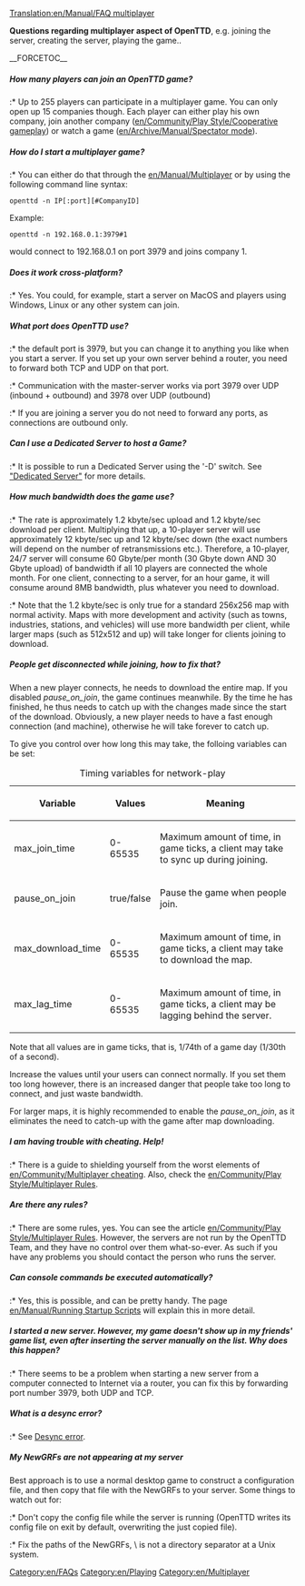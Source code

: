 [[Translation:en/Manual/FAQ multiplayer]]

{{en/FAQmenu}}

'''Questions regarding multiplayer aspect of OpenTTD''', e.g. joining the server, creating the server, playing the game..

__FORCETOC__


=====How many players can join an OpenTTD game?=====
:* Up to 255 players can participate in a multiplayer game. You can only open up 15 companies though. Each player can either play his own company, join another company ([[en/Community/Play Style/Cooperative gameplay]]) or watch a game ([[en/Archive/Manual/Spectator mode]]).

=====How do I start a multiplayer game?=====
:* You can either do that through the [[en/Manual/Multiplayer]] or by using the following command line syntax:
<pre>openttd -n IP[:port][#CompanyID]</pre>
Example:
<pre>openttd -n 192.168.0.1:3979#1</pre> would connect to 192.168.0.1 on port 3979 and joins company 1.

=====Does it work cross-platform?=====
:* Yes. You could, for example, start a server on MacOS and players using Windows, Linux or any other system can join.

=====What port does OpenTTD use?=====
:* the default port is 3979, but you can change it to anything you like when you start a server. If you set up your own server behind a router, you need to forward both TCP and UDP on that port.
:* Communication with the master-server works via port 3979 over UDP (inbound + outbound) and 3978 over UDP (outbound)
:* If you are joining a server you do not need to forward any ports, as connections are outbound only.

=====Can I use a Dedicated Server to host a Game?=====
:* It is possible to run a Dedicated Server using the '-D' switch. See [[en/Manual/Dedicated server|"Dedicated Server"]] for more details.

=====How much bandwidth does the game use?=====
:* The rate is approximately 1.2 kbyte/sec upload and 1.2 kbyte/sec download per client.  Multiplying that up, a 10-player server will use approximately 12 kbyte/sec up and 12 kbyte/sec down (the exact numbers will depend on the number of retransmissions etc.).  Therefore, a 10-player, 24/7 server will consume 60 Gbyte/per month (30 Gbyte down AND 30 Gbyte upload) of bandwidth if all 10 players are connected the whole month. For one client, connecting to a server, for an hour game, it will consume around 8MB bandwidth, plus whatever you need to download.
:* Note that the 1.2 kbyte/sec is only true for a standard 256x256 map with normal activity. Maps with more development and activity (such as towns, industries, stations, and vehicles) will use more bandwidth per client, while larger maps (such as 512x512 and up) will take longer for clients joining to download.

=====People get disconnected while joining, how to fix that?=====
When a new player connects, he needs to download the entire map. If you disabled ''pause_on_join'', the game continues meanwhile. By the time he has finished, he thus needs to catch up with the changes made since the start of the download.
Obviously, a new player needs to have a fast enough connection (and machine), otherwise he will take forever to catch up.

To give you control over how long this may take, the folloing variables can be set:
{| class="wikitable" style="text-align:left"
|+Timing variables for network-play
|-
! Variable !! Values !! Meaning
|-
| max_join_time || 0-65535 || Maximum amount of time, in game ticks, a client may take to sync up during joining.
|-
| pause_on_join || true/false || Pause the game when people join.
|-
| max_download_time || 0-65535 || Maximum amount of time, in game ticks, a client may take to download the map.
|-
| max_lag_time || 0-65535 || Maximum amount of time, in game ticks, a client may be lagging behind the server.
|}
Note that all values are in game ticks, that is, 1/74th of a game day (1/30th of a second).

Increase the values until your users can connect normally. If you set them too long however, there is an increased danger that people take too long to connect, and just waste bandwidth.

For larger maps, it is highly recommended to enable the ''pause_on_join'', as it eliminates the need to catch-up with the game after map downloading.

=====I am having trouble with cheating. Help!=====
:* There is a guide to shielding yourself from the worst elements of [[en/Community/Multiplayer cheating]]. Also, check the [[en/Community/Play Style/Multiplayer Rules]].

=====Are there any rules?=====
:* There are some rules, yes. You can see the article [[en/Community/Play Style/Multiplayer Rules]]. However, the servers are not run by the OpenTTD Team, and they have no control over them what-so-ever. As such if you have any problems you should contact the person who runs the server.

=====Can console commands be executed automatically?=====
:* Yes, this is possible, and can be pretty handy. The page [[en/Manual/Running Startup Scripts]] will explain this in more detail.

=====I started a new server. However, my game doesn't show up in my friends' game list, even after inserting the server manually on the list. Why does this happen?=====
:* There seems to be a problem when starting a new server from a computer connected to Internet via a router, you can fix this by forwarding port number 3979, both UDP and TCP.

=====What is a desync error?=====
:* See [[en/Manual/Multiplayer#desync-error|Desync error]].

=====My NewGRFs are not appearing at my server=====
Best approach is to use a normal desktop game to construct a configuration file, and then copy that file with the NewGRFs to your server.
Some things to watch out for:

:* Don't copy the config file while the server is running (OpenTTD writes its config file on exit by default, overwriting the just copied file).
:* Fix the paths of the NewGRFs, \ is not a directory separator at a Unix system.

[[Category:en/FAQs]]
[[Category:en/Playing]]
[[Category:en/Multiplayer]]